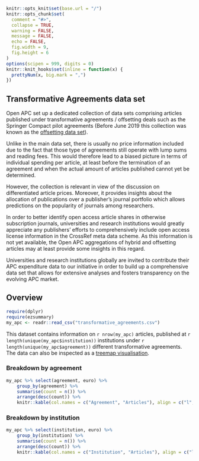 ```r

knitr::opts_knit$set(base.url = "/")
knitr::opts_chunk$set(
  comment = "#>",
  collapse = TRUE,
  warning = FALSE,
  message = FALSE,
  echo = FALSE,
  fig.width = 9,
  fig.height = 6
)
options(scipen = 999, digits = 0)
knitr::knit_hooks$set(inline = function(x) {
  prettyNum(x, big.mark = ",")
})
```

## Transformative Agreements data set

Open APC set up a dedicated collection of data sets comprising articles published under transformative agreements / offsetting deals such as the Springer Compact pilot agreements (Before June 2019 this collection was known as the [offsetting data set](https://github.com/OpenAPC/openapc-de/tree/master/data/offsetting)).

Unlike in the main data set, there is usually no price information included due to the fact that those type of agreements still operate with lump sums and reading fees. This would therefore lead to a biased picture in terms of individual spending per article, at least before the termination of an agreement and when the actual amount of articles published cannot yet be determined.

However, the collection is relevant in view of the discussion on differentiated article prices. Moreover, it provides insights about the allocation of publications over a publisher's journal portfolio which allows predictions on the popularity of journals among researchers.

In order to better identify open access article shares in otherwise subscription journals, universities and research institutions would greatly appreciate any publishers' efforts to comprehensively include open access license information in the CrossRef meta data scheme. As this information is not yet available, the Open APC aggregations of hybrid and offsetting articles may at least provide some insights in this regard. 

Universities and research institutions globally are invited to contribute their APC expenditure data to our initiative in order to build up a comprehensive data set that allows for extensive analyses and fosters transparency on the evolving APC market.        

## Overview
```r
require(dplyr)
require(ezsummary)
my_apc <- readr::read_csv("transformative_agreements.csv")
```
This dataset contains information on `r nrow(my_apc)` articles, published at `r length(unique(my_apc$institution))` institutions under `r length(unique(my_apc$agreement))` different transformative agreements. The data can also be inspected as a [treemap visualisation](https://treemaps.intact-project.org/apcdata/transformative-agreements/).

### Breakdown by agreement

```r
my_apc %>% select(agreement, euro) %>% 
    group_by(agreement) %>% 
    summarise(count = n()) %>% 
    arrange(desc(count)) %>%
    knitr::kable(col.names = c("Agreement", "Articles"), align = c("l","r"))
```

### Breakdown by institution

```r
my_apc %>% select(institution, euro) %>% 
    group_by(institution) %>% 
    summarise(count = n()) %>% 
    arrange(desc(count)) %>%
    knitr::kable(col.names = c("Institution", "Articles"), align = c("l","r"))
```

